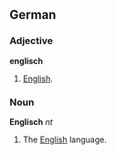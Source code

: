 ==German==
===Adjective===
'''englisch'''

# [[English]].

===Noun===
'''Englisch''' ''nt''

#The [[English]] language.